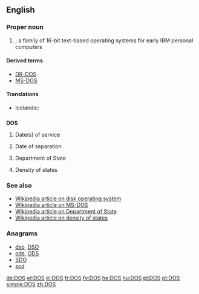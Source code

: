 {{also|DoS|dos}}
==English==

===Proper noun===
{{en-proper noun}}

# {{context|computing|lang=en}} {{acronym of|Disk Operating System|lang=en}}; a family of 16-bit text-based operating systems for early IBM personal computers

====Derived terms====
* [[DR-DOS]]
* [[MS-DOS]]

====Translations====
{{trans-top|Disk Operating System}}
* Icelandic: {{t-|is|diskstýrikerfi|n}}
{{trans-mid}}
{{trans-bottom}}

==={{initialism-old|en}}===
'''DOS'''

# {{context|military|lang=en}} Date(s) of service
# {{context|military|lang=en}} Date of separation
# {{context|US|lang=en}} Department of State
# {{context|sciences|lang=en}} Density of states

===See also===
* [[w:DOS_%28disambiguation%29|Wikipedia article on disk operating system]]
* [[w:MS-DOS|Wikipedia article on MS-DOS]]
* [[w:United States Department of State|Wikipedia article on Department of State]]
* [[w:Density_of_states|Wikipedia article on density of states]]

===Anagrams===
* [[dso#English|dso]], [[DSO#English|DSO]]
* [[ods#English|ods]], [[ODS#English|ODS]]
* [[SDO#English|SDO]]
* [[sod#English|sod]]

[[de:DOS]]
[[et:DOS]]
[[el:DOS]]
[[fr:DOS]]
[[fy:DOS]]
[[he:DOS]]
[[hu:DOS]]
[[pl:DOS]]
[[pt:DOS]]
[[simple:DOS]]
[[zh:DOS]]